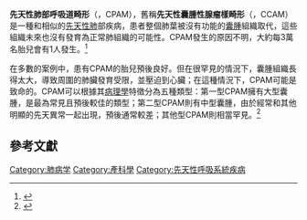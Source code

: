 {{Infobox medical condition |
  Name           = 先天性肺部呼吸道畸形 |
  Image          = Computerized tomography of the chest of a patient with congenital cystic adenomatoid malformation.jpg|
  Caption        = |
  DiseasesDB     = 32408 |
  ICD10          = {{ICD10|Q|34|8|q|30}} ({{tsl|en|EUROCAT (medicine)||EUROCAT}} Q33.80) |
  ICD9           = {{ICD9|748.4}} |
  ICDO           = |
  OMIM           = |
  MedlinePlus    = |
  eMedicineSubj  = ped |
  eMedicineTopic = 534 |
  eMedicine_mult = {{eMedicine2|radio|186}} | 
  MeshID         = D015615 |
}}
'''先天性肺部呼吸道畸形'''（{{lang|en|congenital pulmonary airway malformation}}，CPAM），舊稱'''先天性囊腫性腺瘤樣畸形'''（{{lang|en|congenital cystic adenomatoid malformation }}，CCAM）是一種和{{tsl|en|bronchopulmonary sequestration|游離肺}}相似的[[先天性障碍|先天性]][[肺|肺]]部疾病，患者整個肺葉被沒有功能的[[囊腫|囊腫]]組織取代，這些組織未來也沒有發育為正常肺組織的可能性。CPAM發生的原因不明，大約每3萬名胎兒會有1人發生。<ref name="KwakMoon2012">{{cite journal|last1=Kwak|first1=Hyun Jung|last2=Moon|first2=Ji-Yong|last3=Kim|first3=Sa-Il|last4=Kim|first4=Tae Hyung|last5=Sohn|first5=Jang Won|last6=Kim|first6=Sang-Heon|last7=Shin|first7=Dong Ho|last8=Park|first8=Sung Soo|last9=Chung|first9=Won Sang|last10=Yoon|first10=Ho Joo|title=Congenital Cystic Adenomatoid Malformation with Bronchial Atresia in Elderly Patients|journal=Tuberculosis and Respiratory Diseases|volume=72|issue=6|year=2012|pages=501|issn=1738-3536|doi=10.4046/trd.2012.72.6.501}}</ref>

在多數的案例中，患有CPAM的胎兒預後良好。但在很罕見的情況下，囊腫組織長得太大，導致周圍的肺臟發育受限，並壓迫到心臟；在這種情況下，CPAM可能是致命的。CPAM可以根據其[[病理學|病理學]]特徵分為五種類型：第一型CPAM擁有大型囊腫，是最為常見且預後較佳的類型；第二型CPAM則有中型囊腫，由於經常和其他明顯的先天異常一起出現，預後通常較差；其他型CPAM則相當罕見。<ref name="LezmiHadchouel2013">{{cite journal|last1=Lezmi|first1=G.|last2=Hadchouel|first2=A.|last3=Khen-Dunlop|first3=N.|last4=Vibhushan|first4=S.|last5=Benachi|first5=A.|last6=Delacourt|first6=C.|title=Malformations adénomatoïdes kystiques du poumon : diagnostic, prise en charge, hypothèses physiopathologiques|journal=Revue de Pneumologie Clinique|volume=69|issue=4|year=2013|pages=190–197|issn=07618417|doi=10.1016/j.pneumo.2013.06.001}}</ref>

== 參考文獻 ==
{{reflist|30em}}

{{Congenital malformations and deformations of respiratory system|state=collapsed}}

[[Category:肺病学|Category:肺病学]]
[[Category:產科學|Category:產科學]]
[[Category:先天性呼吸系統疾病|Category:先天性呼吸系統疾病]]